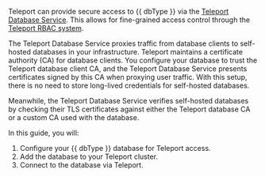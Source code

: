 Teleport can provide secure access to {{ dbType }} via the [Teleport Database
Service](../../enroll-resources/database-access/database-access.mdx). This allows for fine-grained
access control through the [Teleport RBAC
system](../../enroll-resources/database-access/rbac.mdx).

The Teleport Database Service proxies traffic from database clients to
self-hosted databases in your infrastructure. Teleport maintains a certificate
authority (CA) for database clients. You configure your database to trust the
Teleport database client CA, and the Teleport Database Service presents
certificates signed by this CA when proxying user traffic. With this setup,
there is no need to store long-lived credentials for self-hosted databases.

Meanwhile, the Teleport Database Service verifies self-hosted databases by
checking their TLS certificates against either the Teleport database CA or a
custom CA used with the database.

In this guide, you will:

1. Configure your {{ dbType }} database for Teleport access.
1. Add the database to your Teleport cluster.
1. Connect to the database via Teleport.


